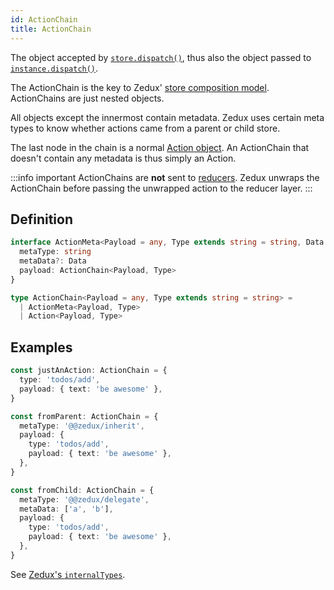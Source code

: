 ```yaml
---
id: ActionChain
title: ActionChain
---
```


The object accepted by [`store.dispatch()`](../classes/Store#dispatch), thus also the object passed to [`instance.dispatch()`](../classes/AtomInstance#dispatch).

The ActionChain is the key to Zedux' [store composition model](../../advanced/store-composition). ActionChains are just nested objects.

All objects except the innermost contain metadata. Zedux uses certain meta types to know whether actions came from a parent or child store.

The last node in the chain is a normal [Action object](Action). An ActionChain that doesn't contain any metadata is thus simply an Action.

:::info important
ActionChains are **not** sent to [reducers](Reducer). Zedux unwraps the ActionChain before passing the unwrapped action to the reducer layer.
:::

## Definition

```ts
interface ActionMeta<Payload = any, Type extends string = string, Data = any> {
  metaType: string
  metaData?: Data
  payload: ActionChain<Payload, Type>
}

type ActionChain<Payload = any, Type extends string = string> =
  | ActionMeta<Payload, Type>
  | Action<Payload, Type>
```

## Examples

```ts
const justAnAction: ActionChain = {
  type: 'todos/add',
  payload: { text: 'be awesome' },
}

const fromParent: ActionChain = {
  metaType: '@@zedux/inherit',
  payload: {
    type: 'todos/add',
    payload: { text: 'be awesome' },
  },
}

const fromChild: ActionChain = {
  metaType: '@@zedux/delegate',
  metaData: ['a', 'b'],
  payload: {
    type: 'todos/add',
    payload: { text: 'be awesome' },
  },
}
```

See [Zedux's `internalTypes`](../constants/internalTypes).
